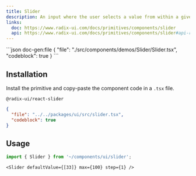 ```yaml
---
title: Slider
description: An input where the user selects a value from within a given range.
links:
  doc: https://www.radix-ui.com/docs/primitives/components/slider
  api: https://www.radix-ui.com/docs/primitives/components/slider#api-reference
---
```


<ComponentPreview name='slider'>
```json doc-gen:file
{
  "file": "./src/components/demos/Slider/Slider.tsx",
  "codeblock": true
}
```
</ComponentPreview>

## Installation

Install the primitive and copy-paste the component code in a `.tsx` file.

```package-install
@radix-ui/react-slider
```

<div className='not-prose [&_figure]:max-h-[320px] [&_figure]:overflow-y-auto'>

```json doc-gen:file
{
  "file": "../../packages/ui/src/slider.tsx",
  "codeblock": true
}
```

</div>

## Usage

```ts
import { Slider } from '~/components/ui/slider';
```

```tsx
<Slider defaultValue={[33]} max={100} step={1} />
```
